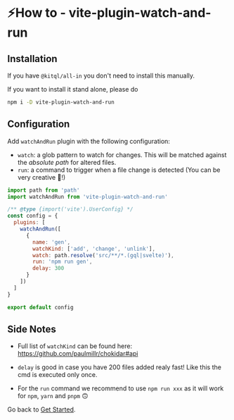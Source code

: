 # ⚡How to - vite-plugin-watch-and-run

## Installation

If you have `@kitql/all-in` you don't need to install this manually.

If you want to install it stand alone, please do

```sh npm2yarn
npm i -D vite-plugin-watch-and-run
```

## Configuration

Add `watchAndRun` plugin with the following configuration:

- `watch`: a glob pattern to watch for changes. This will be matched against the _absolute path_ for
  altered files.
- `run`: a command to trigger when a file change is detected (You can be very creative 🥳!)

```js filename="vite.config.js"
import path from 'path'
import watchAndRun from 'vite-plugin-watch-and-run'

/** @type {import('vite').UserConfig} */
const config = {
  plugins: [
    watchAndRun([
      {
        name: 'gen',
        watchKind: ['add', 'change', 'unlink'],
        watch: path.resolve('src/**/*.(gql|svelte)'),
        run: 'npm run gen',
        delay: 300
      }
    ])
  ]
}

export default config
```

## Side Notes

- Full list of `watchKind` can be found here: https://github.com/paulmillr/chokidar#api

- `delay` is good in case you have 200 files added realy fast! Like this the cmd is executed only
  once.

- For the `run` command we recommend to use `npm run xxx` as it will work for `npm`, `yarn` and
  `pnpm` 🙃

Go back to [Get Started](/docs/all-in).
